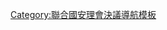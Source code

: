 {{Navbox
|name  = UNSCR 1997
|title = 1997年通過的[[联合国安全理事会决议]]
|state = {{{state|autocollapse}}}
|listclass = hlist

|list1   =
* {{Link-en|聯合國安全理事會第1092號決議|United Nations Security Council Resolution 1092|←}} [[聯合國安全理事會第1093號決議|1093]]
* {{Link-en|聯合國安全理事會第1094號決議|United Nations Security Council Resolution 1094|1094}}
* {{Link-en|聯合國安全理事會第1095號決議|United Nations Security Council Resolution 1095|1095}}
* {{Link-en|聯合國安全理事會第1096號決議|United Nations Security Council Resolution 1096|1096}}
* {{Link-en|聯合國安全理事會第1097號決議|United Nations Security Council Resolution 1097|1097}}
* {{Link-en|聯合國安全理事會第1098號決議|United Nations Security Council Resolution 1098|1098}}
* {{Link-en|聯合國安全理事會第1099號決議|United Nations Security Council Resolution 1099|1099}}
* {{Link-en|聯合國安全理事會第1100號決議|United Nations Security Council Resolution 1100|1100}}
* {{Link-en|聯合國安全理事會第1101號決議|United Nations Security Council Resolution 1101|1101}}
* {{Link-en|聯合國安全理事會第1102號決議|United Nations Security Council Resolution 1102|1102}}
* {{Link-en|聯合國安全理事會第1103號決議|United Nations Security Council Resolution 1103|1103}}
* {{Link-en|聯合國安全理事會第1104號決議|United Nations Security Council Resolution 1104|1104}}
* {{Link-en|聯合國安全理事會第1105號決議|United Nations Security Council Resolution 1105|1105}}
* {{Link-en|聯合國安全理事會第1106號決議|United Nations Security Council Resolution 1106|1106}}
* {{Link-en|聯合國安全理事會第1107號決議|United Nations Security Council Resolution 1107|1107}}
* {{Link-en|聯合國安全理事會第1108號決議|United Nations Security Council Resolution 1108|1108}}
* {{Link-en|聯合國安全理事會第1109號決議|United Nations Security Council Resolution 1109|1109}}
* {{Link-en|聯合國安全理事會第1110號決議|United Nations Security Council Resolution 1110|1110}}
* {{Link-en|聯合國安全理事會第1111號決議|United Nations Security Council Resolution 1111|1111}}
* {{Link-en|聯合國安全理事會第1112號決議|United Nations Security Council Resolution 1112|1112}}
* {{Link-en|聯合國安全理事會第1113號決議|United Nations Security Council Resolution 1113|1113}}
* {{Link-en|聯合國安全理事會第1114號決議|United Nations Security Council Resolution 1114|1114}}
* {{Link-en|聯合國安全理事會第1115號決議|United Nations Security Council Resolution 1115|1115}}
* {{Link-en|聯合國安全理事會第1116號決議|United Nations Security Council Resolution 1116|1116}}
* {{Link-en|聯合國安全理事會第1117號決議|United Nations Security Council Resolution 1117|1117}}
* {{Link-en|聯合國安全理事會第1118號決議|United Nations Security Council Resolution 1118|1118}}
* [[聯合國安全理事會第1119號決議|1119]]

* {{Link-en|聯合國安全理事會第1120號決議|United Nations Security Council Resolution 1120|1120}}
* {{Link-en|聯合國安全理事會第1121號決議|United Nations Security Council Resolution 1121|1121}}
* {{Link-en|聯合國安全理事會第1122號決議|United Nations Security Council Resolution 1122|1122}}
* {{Link-en|聯合國安全理事會第1123號決議|United Nations Security Council Resolution 1123|1123}}
* {{Link-en|聯合國安全理事會第1124號決議|United Nations Security Council Resolution 1124|1124}}
* {{Link-en|聯合國安全理事會第1125號決議|United Nations Security Council Resolution 1125|1125}}
* {{Link-en|聯合國安全理事會第1126號決議|United Nations Security Council Resolution 1126|1126}}
* {{Link-en|聯合國安全理事會第1127號決議|United Nations Security Council Resolution 1127|1127}}
* {{Link-en|聯合國安全理事會第1128號決議|United Nations Security Council Resolution 1128|1128}}
* {{Link-en|聯合國安全理事會第1129號決議|United Nations Security Council Resolution 1129|1129}}
* {{Link-en|聯合國安全理事會第1130號決議|United Nations Security Council Resolution 1130|1130}}
* {{Link-en|聯合國安全理事會第1131號決議|United Nations Security Council Resolution 1131|1131}}
* {{Link-en|聯合國安全理事會第1132號決議|United Nations Security Council Resolution 1132|1132}}
* {{Link-en|聯合國安全理事會第1133號決議|United Nations Security Council Resolution 1133|1133}}
* {{Link-en|聯合國安全理事會第1134號決議|United Nations Security Council Resolution 1134|1134}}
* {{Link-en|聯合國安全理事會第1135號決議|United Nations Security Council Resolution 1135|1135}}
* {{Link-en|聯合國安全理事會第1136號決議|United Nations Security Council Resolution 1136|1136}}
* {{Link-en|聯合國安全理事會第1137號決議|United Nations Security Council Resolution 1137|1137}}
* {{Link-en|聯合國安全理事會第1138號決議|United Nations Security Council Resolution 1138|1138}}
* {{Link-en|聯合國安全理事會第1139號決議|United Nations Security Council Resolution 1139|1139}}
* {{Link-en|聯合國安全理事會第1140號決議|United Nations Security Council Resolution 1140|1140}}
* {{Link-en|聯合國安全理事會第1141號決議|United Nations Security Council Resolution 1141|1141}}
* {{Link-en|聯合國安全理事會第1142號決議|United Nations Security Council Resolution 1142|1142}}
* {{Link-en|聯合國安全理事會第1143號決議|United Nations Security Council Resolution 1143|1143}}
* {{Link-en|聯合國安全理事會第1144號決議|United Nations Security Council Resolution 1144|1144}}
* {{Link-en|聯合國安全理事會第1145號決議|United Nations Security Council Resolution 1145|1145}}
* {{Link-en|聯合國安全理事會第1146號決議|United Nations Security Council Resolution 1146|1146}} {{Link-en|聯合國安全理事會第1147號決議|United Nations Security Council Resolution 1147|→}}

|below   = 
}}<noinclude>[[Category:聯合國安理會決議導航模板]]</noinclude>